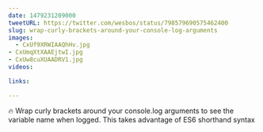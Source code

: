 ```yaml
---
date: 1479231209000
tweetURL: https://twitter.com/wesbos/status/798579690575462400
slug: wrap-curly-brackets-around-your-console-log-arguments
images:
  - CxUf9XRWIAAQhHv.jpg
- CxUmqXtXAAEjtwI.jpg
- CxUw8cuXUAADRV1.jpg
videos:

links:

---
```

🔥 Wrap curly brackets around your console.log arguments to see the variable name when logged. This takes advantage of ES6 shorthand syntax
